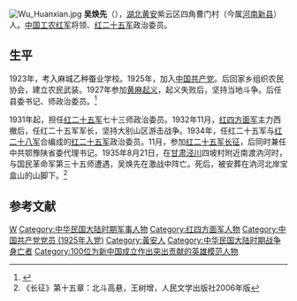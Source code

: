 [[File:Wu_Huanxian.jpg|thumb]]
'''吴焕先'''（{{bd|1907年|8月|1935年|8月21日|catIdx=W吴}}），[[湖北|湖北]][[红安|黄安]]紫云区四角曹门村（今属[[河南|河南]][[新县|新县]]）人。[[中国工农红军|中国工农红军]]将领、[[红二十五军|红二十五军]]政治委员。
==生平==
1923年，考入麻城乙种蚕业学校。1925年，加入[[中国共产党|中国共产党]]。后回家乡组织农民协会，建立农民武装。1927年参加[[黄麻起义|黄麻起义]]，起义失败后，坚持当地斗争。后任县委书记、师政治委员。<ref>{{Cite web |url=http://news.xinhuanet.com/ziliao/2009-07/20/content_11739699.htm |title=吴焕先 |accessdate=2014-06-23 |archive-date=2011-11-29 |archive-url=https://web.archive.org/web/20111129090055/http://news.xinhuanet.com/ziliao/2009-07/20/content_11739699.htm |dead-url=no }}</ref>

1931年起，担任[[红二十五军|红二十五军]]七十三师政治委员。1932年11月，[[红四方面军|红四方面军]]主力西撤后，任红二十五军军长，坚持大别山区游击战争。1934年，任红二十五军与[[红二十八军|红二十八军]]合编成的[[红二十五军|红二十五军]]政治委员。11月，参加[[红二十五军长征|红二十五军长征]]，后同时兼任中共鄂豫陕省委代理书记。1935年8月21日，在[[甘肃|甘肃]][[泾川|泾川]]四坡村附近南渡汭河时，与国民革命军第三十五师遭遇，吴焕先在激战中阵亡。死后，被安葬在汭河北岸宝盒山的山脚下。<ref>《长征》第十五章：北斗高悬，王树增，人民文学出版社2006年版</ref>

==参考文献==
<references/>

[[Category:中国工农红军将领|W]]
[[Category:中华民国大陆时期军事人物|Category:中华民国大陆时期军事人物]]
[[Category:红四方面军人物|Category:红四方面军人物]]
[[Category:中国共产党党员_(1925年入党)|Category:中国共产党党员 (1925年入党)]]
[[Category:黃安人|Category:黃安人]]
[[Category:中华民国大陆时期战争身亡者|Category:中华民国大陆时期战争身亡者]]
[[Category:100位为新中国成立作出突出贡献的英雄模范人物|Category:100位为新中国成立作出突出贡献的英雄模范人物]]